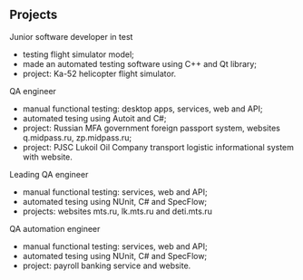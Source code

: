 ## Projects

<ProjectCard title="Dinamika flight simulators" link="http://dinamika-avia.com/product/flight/kompleksnyy-trenazher-ekipazha-vertoleta-ka-52-seriynyy/" bg="linear-gradient(to right, #D4145A 0%, #FBB03B 100%)">
Junior software developer in test

- testing flight simulator model;
- made an automated testing software using C++ and Qt library;
- project: Ka-52 helicopter flight simulator.

</ProjectCard>

<ProjectCard title="Inforser Engineering LLC" link="http://inforser.ru/" bg="linear-gradient(to right, #D4145A 0%, #FBB03B 100%)">
QA engineer

- manual functional testing: desktop apps, services, web and API;
- automated tesing using Autoit and C#;
- project: Russian MFA government foreign passport system, websites q.midpass.ru, zp.midpass.ru;
- project: PJSC Lukoil Oil Company transport logistic informational system with website.

</ProjectCard>

<ProjectCard title="Stream LLC, MTS Corp" link="https://mts.ru" bg="linear-gradient(to right, #D4145A 0%, #FBB03B 100%)">
Leading QA engineer

- manual functional testing: services, web and API;
- automated tesing using NUnit, C# and SpecFlow;
- projects: websites mts.ru, lk.mts.ru and deti.mts.ru

</ProjectCard>

<ProjectCard title="Raiffeisenbank Russia" link="https://raiffeisen.ru" bg="linear-gradient(to right, #D4145A 0%, #FBB03B 100%)">
QA automation engineer

- manual functional testing: services, web and API;
- automated tesing using NUnit, C# and SpecFlow;
- project: payroll banking service and website.

</ProjectCard>
